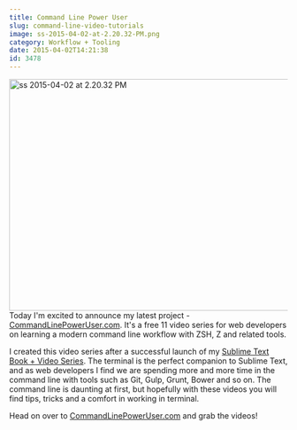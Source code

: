 ```yaml
---
title: Command Line Power User
slug: command-line-video-tutorials
image: ss-2015-04-02-at-2.20.32-PM.png
category: Workflow + Tooling
date: 2015-04-02T14:21:38
id: 3478
---
```


<img src="ss-2015-04-02-at-2.20.32-PM-650x425.png" alt="ss 2015-04-02 at 2.20.32 PM" width="640" height="418" class="aligncenter size-large wp-image-3480" />
Today I'm excited to announce my latest project - <a href="http://CommandLinePowerUser.com">CommandLinePowerUser.com</a>. It's a free 11 video series for web developers on learning a modern command line workflow with ZSH, Z and related tools.

I created this video series after a successful launch of my <a href="https://SublimeTextBook.com">Sublime Text Book + Video Series</a>. The terminal is the perfect companion to Sublime Text, and as web developers I find we are spending more and more time in the command line with tools such as Git, Gulp, Grunt, Bower and so on. The command line is daunting at first, but hopefully with these videos you will find tips, tricks and a comfort in working in terminal.

Head on over to <a href="http://CommandLinePowerUser.com">CommandLinePowerUser.com</a> and grab the videos!